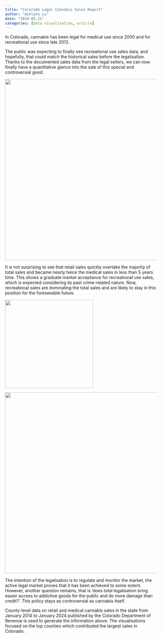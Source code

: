 ```yaml
---
title: "Colorado Legal Cannabis Sales Report"
author: "Ashlynn Lu"
date: "2024-02-21"
categories: [data visualisation, article]
---
```


In Colorado, cannabis has been legal for medical use since 2000 and for recreational use since late 2012.

The public was expecting to finally see recreational use sales data, and hopefully, that could match the historical sales before the legalisation. Thanks to the documented sales data from the legal sellers, we can now finally have a quantitative glance into the sale of this special and controversial good.

![](images/total-sales-line-plot.png){width="595"}

It is not surprising to see that retail sales quickly overtake the majority of total sales and became nearly twice the medical sales in less than 5 years time. This shows a graduate market acceptance for recreational use sales, which is expected considering its past crime-related nature. Now, recreational sales are dominating the total sales and are likely to stay in this position for the foreseeable future.

![](images/total-sales-bar-plot.png){width="290"}

![](images/county-sales-donut-chart.png){width="595"}

The intention of the legalisation is to regulate and monitor the market, the active legal market proves that it has been achieved to some extent. However, another question remains, that is 'does total legalisation bring easier access to addictive goods for the public and do more damage than credit?'. This policy stays as controversial as cannabis itself.

County-level data on retail and medical cannabis sales in the state from January 2014 to January 2024 published by the Colorado Department of Revenue is used to generate the information above. The visualisations focused on the top counties which contributed the largest sales in Colorado.
